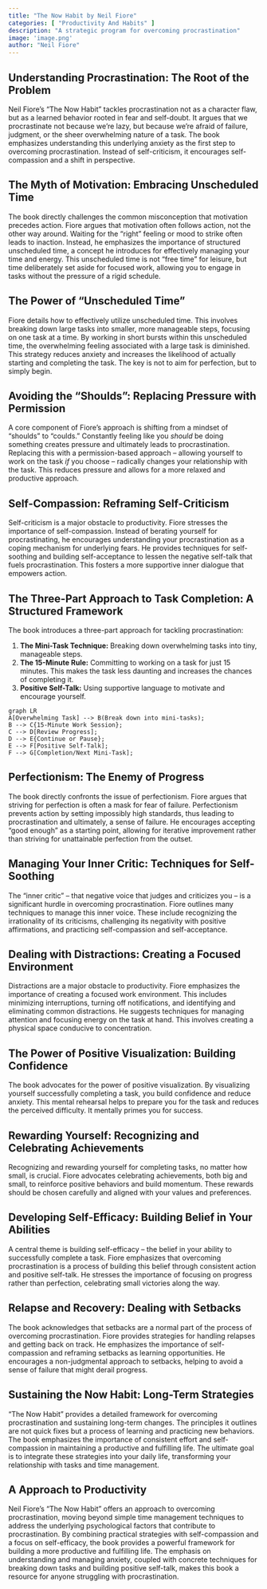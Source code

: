 ```yaml
---
title: "The Now Habit by Neil Fiore"
categories: [ "Productivity And Habits" ]
description: "A strategic program for overcoming procrastination"
image: 'image.png'
author: "Neil Fiore"
---
```

## Understanding Procrastination: The Root of the Problem

Neil Fiore's "The Now Habit" tackles procrastination not as a character flaw, but as a learned behavior rooted in fear and self-doubt.  It argues that we procrastinate not because we're lazy, but because we're afraid of failure, judgment, or the sheer overwhelming nature of a task.  The book emphasizes understanding this underlying anxiety as the first step to overcoming procrastination.  Instead of self-criticism, it encourages self-compassion and a shift in perspective.

##  The Myth of Motivation:  Embracing Unscheduled Time

The book directly challenges the common misconception that motivation precedes action. Fiore argues that motivation often follows action, not the other way around. Waiting for the "right" feeling or mood to strike often leads to inaction. Instead, he emphasizes the importance of structured unscheduled time, a concept he introduces for effectively managing your time and energy. This unscheduled time is not "free time" for leisure, but time deliberately set aside for focused work, allowing you to engage in tasks without the pressure of a rigid schedule.

##  The Power of "Unscheduled Time"

Fiore details how to effectively utilize unscheduled time. This involves breaking down large tasks into smaller, more manageable steps, focusing on one task at a time. By working in short bursts within this unscheduled time, the overwhelming feeling associated with a large task is diminished. This strategy reduces anxiety and increases the likelihood of actually starting and completing the task. The key is not to aim for perfection, but to simply begin.

##  Avoiding the "Shoulds":  Replacing Pressure with Permission

A core component of Fiore's approach is shifting from a mindset of "shoulds" to "coulds."  Constantly feeling like you *should* be doing something creates pressure and ultimately leads to procrastination.  Replacing this with a permission-based approach – allowing yourself to work on the task *if* you choose – radically changes your relationship with the task.  This reduces pressure and allows for a more relaxed and productive approach.

##  Self-Compassion:  Reframing Self-Criticism

Self-criticism is a major obstacle to productivity. Fiore stresses the importance of self-compassion. Instead of berating yourself for procrastinating, he encourages understanding your procrastination as a coping mechanism for underlying fears. He provides techniques for self-soothing and building self-acceptance to lessen the negative self-talk that fuels procrastination.  This fosters a more supportive inner dialogue that empowers action.


##  The Three-Part Approach to Task Completion:  A Structured Framework

The book introduces a three-part approach for tackling procrastination:

1. **The Mini-Task Technique:**  Breaking down overwhelming tasks into tiny, manageable steps.
2. **The 15-Minute Rule:** Committing to working on a task for just 15 minutes. This makes the task less daunting and increases the chances of completing it.
3. **Positive Self-Talk:** Using supportive language to motivate and encourage yourself.


```mermaid
graph LR
A[Overwhelming Task] --> B(Break down into mini-tasks);
B --> C{15-Minute Work Session};
C --> D[Review Progress];
D --> E{Continue or Pause};
E --> F[Positive Self-Talk];
F --> G[Completion/Next Mini-Task];
```


##  Perfectionism:  The Enemy of Progress

The book directly confronts the issue of perfectionism.  Fiore argues that striving for perfection is often a mask for fear of failure.  Perfectionism prevents action by setting impossibly high standards, thus leading to procrastination and ultimately, a sense of failure.  He encourages accepting "good enough" as a starting point, allowing for iterative improvement rather than striving for unattainable perfection from the outset.


##  Managing Your Inner Critic: Techniques for Self-Soothing

The "inner critic" – that negative voice that judges and criticizes you – is a significant hurdle in overcoming procrastination.  Fiore outlines many techniques to manage this inner voice.  These include recognizing the irrationality of its criticisms, challenging its negativity with positive affirmations, and practicing self-compassion and self-acceptance.


##  Dealing with Distractions:  Creating a Focused Environment

Distractions are a major obstacle to productivity.  Fiore emphasizes the importance of creating a focused work environment.  This includes minimizing interruptions, turning off notifications, and identifying and eliminating common distractions. He suggests techniques for managing attention and focusing energy on the task at hand.  This involves creating a physical space conducive to concentration.

##  The Power of Positive Visualization:  Building Confidence

The book advocates for the power of positive visualization. By visualizing yourself successfully completing a task, you build confidence and reduce anxiety. This mental rehearsal helps to prepare you for the task and reduces the perceived difficulty. It mentally primes you for success.


##  Rewarding Yourself:  Recognizing and Celebrating Achievements

Recognizing and rewarding yourself for completing tasks, no matter how small, is crucial.  Fiore advocates celebrating achievements, both big and small, to reinforce positive behaviors and build momentum.  These rewards should be chosen carefully and aligned with your values and preferences.


##  Developing Self-Efficacy:  Building Belief in Your Abilities

A central theme is building self-efficacy – the belief in your ability to successfully complete a task.  Fiore emphasizes that overcoming procrastination is a process of building this belief through consistent action and positive self-talk.  He stresses the importance of focusing on progress rather than perfection, celebrating small victories along the way.


##  Relapse and Recovery:  Dealing with Setbacks

The book acknowledges that setbacks are a normal part of the process of overcoming procrastination.  Fiore provides strategies for handling relapses and getting back on track.  He emphasizes the importance of self-compassion and reframing setbacks as learning opportunities.  He encourages a non-judgmental approach to setbacks, helping to avoid a sense of failure that might derail progress.

##  Sustaining the Now Habit:  Long-Term Strategies

"The Now Habit" provides a detailed framework for overcoming procrastination and sustaining long-term changes. The principles it outlines are not quick fixes but a process of learning and practicing new behaviors. The book emphasizes the importance of consistent effort and self-compassion in maintaining a productive and fulfilling life.  The ultimate goal is to integrate these strategies into your daily life, transforming your relationship with tasks and time management.

## A Approach to Productivity

Neil Fiore's "The Now Habit" offers an approach to overcoming procrastination, moving beyond simple time management techniques to address the underlying psychological factors that contribute to procrastination.  By combining practical strategies with self-compassion and a focus on self-efficacy, the book provides a powerful framework for building a more productive and fulfilling life. The emphasis on understanding and managing anxiety, coupled with concrete techniques for breaking down tasks and building positive self-talk, makes this book a resource for anyone struggling with procrastination.

